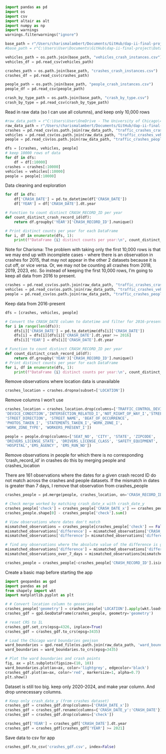 

```python
import pandas as pd
import os
import csv
import altair as alt
import numpy as np
import warnings
warnings.filterwarnings("ignore")
```


```python
base_path = r"/Users/charismalambert/Documents/GitHub/dap-ii-final-project/Data"
#base_path = r"C:\Users\User\Documents\GitHub\dap-ii-final-project\Data"

vehicles_path = os.path.join(base_path, "vehicles_crash_instances.csv")
vehicles_df = pd.read_csv(vehicles_path)

crashes_path = os.path.join(base_path, "crashes_crash_instances.csv")
crashes_df = pd.read_csv(crashes_path)

people_path = os.path.join(base_path, "people_crash_instances.csv")
people_df = pd.read_csv(people_path)

crash_by_type_path = os.path.join(base_path, "crash_by_type.csv")
crash_by_type = pd.read_csv(crash_by_type_path)
```

Read in raw data (so I can use all columns), and keep only 10,000 rows 

```python
#raw_data_path = r"C:\Users\User\OneDrive - The University of Chicago\4_DAP-2\Final Project Data"
raw_data_path = r"/Users/charismalambert/Documents/GitHub/dap-ii-final-project/Data" 
crashes = pd.read_csv(os.path.join(raw_data_path, "traffic_crashes_crashes.csv"))
vehicles = pd.read_csv(os.path.join(raw_data_path, "traffic_crashes_vehicles.csv"))
people = pd.read_csv(os.path.join(raw_data_path, "traffic_crashes_people.csv"))

dfs = [crashes, vehicles, people]
# keep 10000 rows of data
for df in dfs:
    df = df[:10000]
crashes = crashes[:10000]
vehicles = vehicles[:10000]
people = people[:10000]
```

Data cleaning and exploration

```python
for df in dfs: 
    df['CRASH_DATE'] = pd.to_datetime(df['CRASH_DATE'])
    df['YEAR'] = df['CRASH_DATE'].dt.year

# Function to count distinct CRASH_RECORD_ID per year
def count_distinct_crash_record_id(df):
    return df.groupby('YEAR')['CRASH_RECORD_ID'].nunique()

# Print distinct counts per year for each DataFrame
for i, df in enumerate(dfs, 1):
    print(f"DataFrame {i} distinct counts per year:\n", count_distinct_crash_record_id(df), "\n")

```

Note for Charisma: The problem with taking only the first 10,000 rows is that we may end up with incomplete cases - where there is an observation in crashes for 2015, that may not appear in the other 2 datasets because it is cut off, or vice versa. Or, we may not be counting all crashes from 2018, 2019, 2023, etc. So instead of keeping the first 10,000 rows, I'm going to keep all data from 2016 to present. 


```python
crashes = pd.read_csv(os.path.join(raw_data_path, "traffic_crashes_crashes.csv"))
vehicles = pd.read_csv(os.path.join(raw_data_path, "traffic_crashes_vehicles.csv"))
people = pd.read_csv(os.path.join(raw_data_path, "traffic_crashes_people.csv"))
```

Keep data from 2016-present 
```python
dfs = [crashes, vehicles, people]

# Convert the CRASH_DATE column to datetime and filter for 2016-present
for i in range(len(dfs)):
    dfs[i]['CRASH_DATE'] = pd.to_datetime(dfs[i]['CRASH_DATE'])
    dfs[i] = dfs[i][dfs[i]['CRASH_DATE'].dt.year >= 2016]
    dfs[i]['YEAR'] = dfs[i]['CRASH_DATE'].dt.year

```


```python
# Function to count distinct CRASH_RECORD_ID per year
def count_distinct_crash_record_id(df):
    return df.groupby('YEAR')['CRASH_RECORD_ID'].nunique()
# Print distinct counts per year for each DataFrame
for i, df in enumerate(dfs, 1):
    print(f"DataFrame {i} distinct counts per year:\n", count_distinct_crash_record_id(df), "\n")
```

Remove observations where location data is unavailable 
```python
crashes_location = crashes.dropna(subset=['LOCATION'])
```

Remove columns I won't use 
```python
crashes_location = crashes_location.drop(columns=['TRAFFIC_CONTROL_DEVICE', 
'DEVICE_CONDITION','INTERSECTION_RELATED_I','NOT_RIGHT_OF_WAY_I','STREET_NO',
'STREET_DIRECTION', 'STREET_NAME', 'BEAT_OF_OCCURRENCE',
'PHOTOS_TAKEN_I', 'STATEMENTS_TAKEN_I','WORK_ZONE_I',
'WORK_ZONE_TYPE', 'WORKERS_PRESENT_I'])

people = people.drop(columns=['SEAT_NO', 'CITY', 'STATE', 'ZIPCODE',
'DRIVERS_LICENSE_STATE', 'DRIVERS_LICENSE_CLASS', 'SAFETY_EQUIPMENT',
'HOSPITAL','EMS_AGENCY', 'EMS_RUN_NO'])
```

Remove observations in people for which there is no corresponding 'crash_record_id' in crashes
do this by merging people and crashes_location

There are 161 observations where the dates for a given crash record ID do not match across the crashes and people datasets. If the mismatch in dates is greater than 7 days, I remove that observation from crashes_people

```python
crashes_people = pd.merge(people, crashes_location, on='CRASH_RECORD_ID', how='inner')

# Check merge worked by matching crash_date_x with crash_date_y
crashes_people['check'] = crashes_people['CRASH_DATE_x'] == crashes_people['CRASH_DATE_y']
crashes_people.shape[0] - crashes_people['check'].sum()

# View observations where dates don't match 
mismatched_observations = crashes_people[crashes_people['check'] == False]
mismatched_observations['difference'] = mismatched_observations['CRASH_DATE_x'] - mismatched_observations['CRASH_DATE_y']
mismatched_observations['difference']= mismatched_observations['difference'].dt.days

# find any observations where the absolute value of the difference is greater than 7, identify those in the main dataset, and remove them
mismatched_observations['difference'] = mismatched_observations['difference'].abs()
mismatched_observations_over_7_days = mismatched_observations[mismatched_observations['difference'] > 7]

crashes_people = crashes_people[~crashes_people['CRASH_RECORD_ID'].isin(mismatched_observations_over_7_days['CRASH_RECORD_ID'])]
```

Create a basic map before starting the app
```python
import geopandas as gpd
import pandas as pd
from shapely import wkt
import matplotlib.pyplot as plt
```

```python
# # Convert location column to geoseries
crashes_people['geometry'] = crashes_people['LOCATION'].apply(wkt.loads)
crashes_gdf = gpd.GeoDataFrame(crashes_people, geometry='geometry')

# reset CRS to IL
crashes_gdf.set_crs(epsg=4326, inplace=True)
crashes_gdf = crashes_gdf.to_crs(epsg=3435)

# Load the Chicago ward boundaries geojson
ward_boundaries = gpd.read_file(os.path.join(raw_data_path, 'ward_boundaries.geojson'))
ward_boundaries = ward_boundaries.to_crs(epsg=3435)

# Plot the ward boundaries and crash points
fig, ax = plt.subplots(figsize=(10, 10))
ward_boundaries.plot(ax=ax, color='lightgrey', edgecolor='black')
crashes_gdf.plot(ax=ax, color='red', markersize=1, alpha=0.7)
plt.show()
```

Dataset is still too big. keep only 2020-2024, and make year column. And drop unnecessary columns. 

```python
# Keep only crash_date_y (from crashes dataset)
crashes_gdf = crashes_gdf.drop(columns=['CRASH_DATE_x'])
crashes_gdf = crashes_gdf.rename(columns={'CRASH_DATE_y':'CRASH_DATE'})
crashes_gdf = crashes_gdf.drop(columns=['check'])

crashes_gdf['YEAR'] = crashes_gdf['CRASH_DATE'].dt.year
crashes_gdf = crashes_gdf[crashes_gdf['YEAR'] >= 2021]
```

Save data to csv for app
```python
crashes_gdf.to_csv('crashes_gdf.csv', index=False)
```
